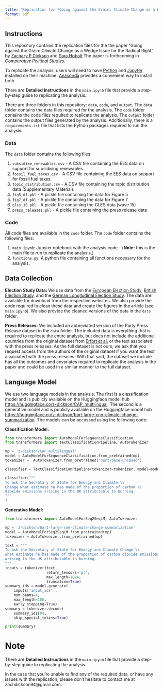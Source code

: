 ```yaml
---
title: "Replication for *Going against the Grain: Climate Change as a Wedge Issue for the Radical Right*"
format: pdf
---
```


## Instructions

This repository contains the replication files for the the paper "Going against the Grain: Climate Change as a Wedge Issue for the Radical Right" by [Zachary P Dickson](https://z-dickson.github.io/) and [Sara Hobolt](https://hobolt.com/) The paper is forthcoming in *Comparative Political Studies*.

To replicate the analysis, users will need to have [Python](https://www.python.org/) and [Jupyter](https://jupyter.org/) installed on their machine. [Anaconda](https://anaconda.org/anaconda/python) provides a convenient way to install both.

There are **Detailed Instructions** in the `main.ipynb` file that provide a step-by-step guide to replicating the analysis.

There are three folders in this repository: `data`, `code`, and `output`. The `data` folder contains the data files required for the analysis. The `code` folder contains the code files required to replicate the analysis. The `output` folder contains the output files generated by the analysis. Additionally, there is a `requirements.txt` file that lists the Python packages required to run the analysis.


### Data 

The `data` folder contains the following files:

1. `subsidise_renewables.csv` - A CSV file containing the EES data on support for subsidising renewables.
2. `fossil_fuel_taxes.csv` - A CSV file containing the EES data on support for fossil fuel taxes.
3. `topic_distribution.csv` - A CSV file containing the topic distribution data (Supplementary Material).
4. `fig5_df.pkl` - A pickle file containing the data for Figure 5 
5. `fig7_df.pkl` - A pickle file containing the data for Figure 7
6. `gles_15.pkl` - A pickle file containing the GLES data (wave 15)
7. `press_releases.pkl` - A pickle file containing the press release data



### Code

All code files are available in the `code` folder. The `code` folder contains the following files:

1. `main.ipynb`: Jupyter notebook with the analysis code - (**Note:** this is the main file to run to replicate the analysis.)
2. `functions.py`: A python file containing all functions necessary for the analysis.



## Data Collection

**Election Study Data:**
We use data from the [European Election Study](https://europeanelectionstudies.net/), [British Election Study](https://www.britishelectionstudy.com/), and the [German Longitudinal Election Study](https://www.gles.de/en/). The data are available for download from the respective websites. We also provide the code required to clean these data and create the figures in the article (see `main.ipynb`). We also provide the cleaned versions of the data in the `data` folder.

**Press Releases:**
We included an abbreviated version of the Party Press Release dataset in the `data` folder. The included data is everything that is required to replicate the entire analysis, but does not include the additional countries from the original dataset from [Erfort et al.](https://journals.sagepub.com/doi/full/10.1177/20531680231183512) or the text associated with the press releases. As the full dataset is not ours, we ask that you request access from the authors of the original dataset if you want the text associated with the press releases. With that said, the dataset we include has all the outcomes and covariates required to replicate the analysis in the paper and could be used in a similar manner to the full dataset.


## Language Model 

We use two language models in the analysis. The first is a classification model and is publicly available on the Huggingface model hub [https://huggingface.co/z-dickson/CAP_multilingual](https://huggingface.co/z-dickson/CAP_multilingual). The second is a generative model and is publicly available on the Huggingface model hub [https://huggingface.co/z-dickson/bart-large-cnn-climate-change-summarization](https://huggingface.co/z-dickson/bart-large-cnn-climate-change-summarization). The models can be accessed using the following code:

**Classification Model:**

```python
from transformers import AutoModelForSequenceClassification
from transformers import TextClassificationPipeline, AutoTokenizer

mp = 'z-dickson/CAP_multilingual'
model = AutoModelForSequenceClassification.from_pretrained(mp)
tokenizer =  AutoTokenizer.from_pretrained('bert-base-uncased')

classifier = TextClassificationPipeline(tokenizer=tokenizer, model=model, device=0)

classifier("""
To ask the Secretary of State for Energy and Climate \\
Change what estimate he has made of the proportion of carbon \\
dioxide emissions arising in the UK attributable to burning.
"""
)
```
**Generative Model:**

```python
from transformers import AutoModelForSeq2SeqLM, AutoTokenizer

mp = 'z-dickson/bart-large-cnn-climate-change-summarization'
model = AutoModelForSeq2SeqLM.from_pretrained(mp)
tokenizer = AutoTokenizer.from_pretrained(mp)

text = """
To ask the Secretary of State for Energy and Climate Change \\
what estimate he has made of the proportion of carbon dioxide emissions \\
arising in the UK attributable to burning.
"""
inputs = tokenizer(text,
                   return_tensors='pt',
                   max_length=1024,
                   truncation=True)
summary_ids = model.generate(
    inputs['input_ids'],
    num_beams=4,
    max_length=100,
    early_stopping=True)
summary = tokenizer.decode(
    summary_ids[0],
    skip_special_tokens=True)

print(summary)
```


# Note

There are **Detailed Instructions** in the `main.ipynb` file that provide a step-by-step guide to replicating the analysis.

In the case that you're unable to find any of the required data, or have any issues with the replication, please don't hesitate to contact me at zachdickson94@gmail.com. 